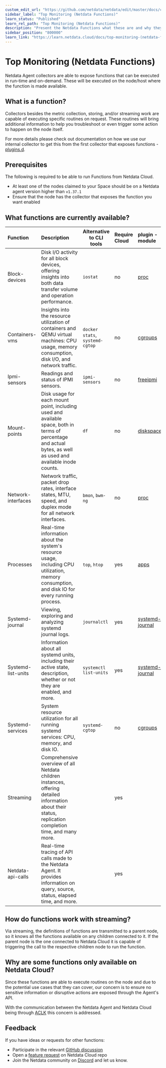 ```yaml
---
custom_edit_url: "https://github.com/netdata/netdata/edit/master/docs/cloud/netdata-functions.md"
sidebar_label: "Top Monitoring (Netdata Functions)"
learn_status: "Published"
learn_rel_path: "Top Monitoring (Netdata Functions)"
description: "Present the Netdata Functions what these are and why they should be used."
sidebar_position: "800000"
learn_link: "https://learn.netdata.cloud/docs/top-monitoring-(netdata-functions)"
---
```


# Top Monitoring (Netdata Functions)

Netdata Agent collectors are able to expose functions that can be executed in run-time and on-demand. These will be
executed on the node/host where the function is made available.

## What is a function?

Collectors besides the metric collection, storing, and/or streaming work are capable of executing specific routines on request. These routines will bring additional information to help you troubleshoot or even trigger some action to happen on the node itself.

For more details please check out documentation on how we use our internal collector to get this from the first collector that exposes functions - [plugins.d](/docs/developer-and-contributor-corner/external-plugins#function).

## Prerequisites

The following is required to be able to run Functions from Netdata Cloud.

- At least one of the nodes claimed to your Space should be on a Netdata agent version higher than `v1.37.1`
- Ensure that the node has the collector that exposes the function you want enabled

## What functions are currently available?

| Function           | Description                                                                                                                                                    | Alternative to CLI tools        | Require Cloud | plugin - module                                                                                                |
|:-------------------|:---------------------------------------------------------------------------------------------------------------------------------------------------------------|---------------------------------|:--------------|:---------------------------------------------------------------------------------------------------------------|
| Block-devices      | Disk I/O activity for all block devices, offering insights into both data transfer volume and operation performance.                                           | `iostat`                        | no            | [proc](https://github.com/netdata/netdata/tree/master/src/collectors/proc.plugin#readme)                       |
| Containers-vms     | Insights into the resource utilization of containers and QEMU virtual machines: CPU usage, memory consumption, disk I/O, and network traffic.                  | `docker stats`, `systemd-cgtop` | no            | [cgroups](https://github.com/netdata/netdata/tree/master/src/collectors/cgroups.plugin#readme)                 |
| Ipmi-sensors       | Readings and status of IPMI sensors.                                                                                                                           | `ipmi-sensors`                  | no            | [freeipmi](https://github.com/netdata/netdata/tree/master/src/collectors/freeipmi.plugin#readme)               |
| Mount-points       | Disk usage for each mount point, including used and available space, both in terms of percentage and actual bytes, as well as used and available inode counts. | `df`                            | no            | [diskspace](https://github.com/netdata/netdata/tree/master/src/collectors/diskspace.plugin#readme)             |
| Network-interfaces | Network traffic, packet drop rates, interface states, MTU, speed, and duplex mode for all network interfaces.                                                  | `bmon`, `bwm-ng`                | no            | [proc](https://github.com/netdata/netdata/tree/master/src/collectors/proc.plugin#readme)                       |
| Processes          | Real-time information about the system's resource usage, including CPU utilization, memory consumption, and disk IO for every running process.                 | `top`, `htop`                   | yes           | [apps](https://github.com/netdata/netdata/blob/master/src/collectors/apps.plugin/README.md)                    |
| Systemd-journal    | Viewing, exploring and analyzing systemd journal logs.                                                                                                         | `journalctl`                    | yes           | [systemd-journal](https://github.com/netdata/netdata/tree/master/src/collectors/systemd-journal.plugin#readme) |
| Systemd-list-units | Information about all systemd units, including their active state, description, whether or not they are enabled, and more.                                     | `systemctl list-units`          | yes           | [systemd-journal](https://github.com/netdata/netdata/tree/master/src/collectors/systemd-journal.plugin#readme) |
| Systemd-services   | System resource utilization for all running systemd services: CPU, memory, and disk IO.                                                                        | `systemd-cgtop`                 | no            | [cgroups](https://github.com/netdata/netdata/tree/master/src/collectors/cgroups.plugin#readme)                 |
| Streaming          | Comprehensive overview of all Netdata children instances, offering detailed information about their status, replication completion time, and many more.        |                                 | yes           |                                                                                                                |
| Netdata-api-calls  | Real-time tracing of API calls made to the Netdata Agent. It provides information on query, source, status, elapsed time, and more.                            |                                 | yes           |                                                                                                                |

## How do functions work with streaming?

Via streaming, the definitions of functions are transmitted to a parent node, so it knows all the functions available on any children connected to it. If the parent node is the one connected to Netdata Cloud it is capable of triggering the call to the respective children node to run the function.

## Why are some functions only available on Netdata Cloud?

Since these functions are able to execute routines on the node and due to the potential use cases that they can cover, our concern is to ensure no sensitive information or disruptive actions are exposed through the Agent's API.

With the communication between the Netdata Agent and Netdata Cloud being through [ACLK](/docs/netdata-cloud/agent-cloud-link-aclk) this concern is addressed.

## Feedback

If you have ideas or requests for other functions:

- Participate in the relevant [GitHub discussion](https://github.com/netdata/netdata/discussions/14412)
- Open a [feature request](https://github.com/netdata/netdata-cloud/issues/new?assignees=&labels=feature+request%2Cneeds+triage&template=FEAT_REQUEST.yml&title=%5BFeat%5D%3A+) on Netdata Cloud repo
- Join the Netdata community on [Discord](https://discord.com/invite/2mEmfW735j) and let us know.
